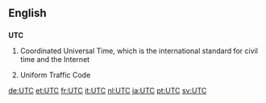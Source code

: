 ==English==

==={{initialism}}===
{{wikipedia}}
'''UTC'''

#Coordinated Universal Time, which is the international standard for civil time and the Internet
#{{US}} {{law}} Uniform Traffic Code

[[de:UTC]]
[[et:UTC]]
[[fr:UTC]]
[[it:UTC]]
[[nl:UTC]]
[[ja:UTC]]
[[pt:UTC]]
[[sv:UTC]]